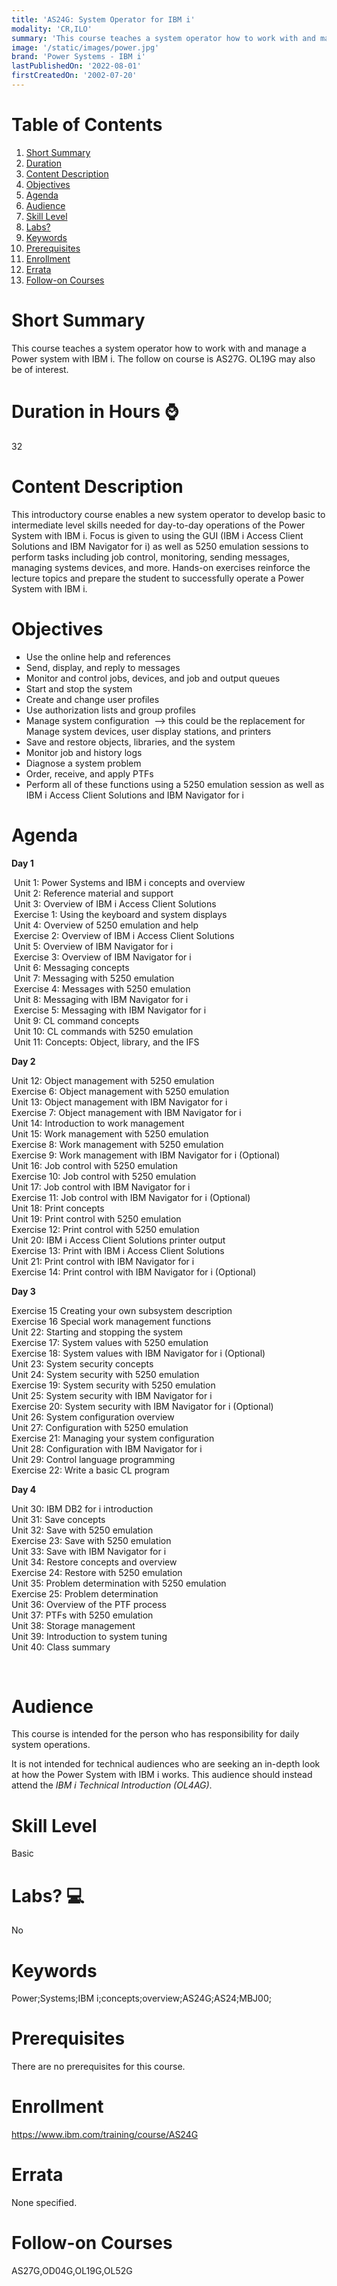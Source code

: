 ```yaml
---
title: 'AS24G: System Operator for IBM i'
modality: 'CR,ILO'
summary: 'This course teaches a system operator how to work with and manage a Power system with IBM i.  The follow on course is AS27G. OL19G may also be of interest.'
image: '/static/images/power.jpg'
brand: 'Power Systems - IBM i'
lastPublishedOn: '2022-08-01'
firstCreatedOn: '2002-07-20'
---
```

# Table of Contents
1.  [Short Summary](#short-summary)
2.  [Duration](#duration-in-hours-)
3.  [Content Description](#content-description)
4.  [Objectives](#objectives)
5.  [Agenda](#agenda)
6.  [Audience](#audience)
7.  [Skill Level](#skill-level)
8.  [Labs?](#labs-)
9.  [Keywords](#keywords)
10. [Prerequisites](#prerequisites)
11. [Enrollment](#enrollment)
12. [Errata](#errata)
13. [Follow-on Courses](#follow-on-courses)

# Short Summary
This course teaches a system operator how to work with and manage a Power system with IBM i.  The follow on course is AS27G. OL19G may also be of interest.

# Duration in Hours ⌚
32

# Content Description
This introductory course enables a new system operator to develop basic to intermediate level skills needed for day-to-day operations of the Power System with IBM i. Focus is given to using the GUI (IBM i Access Client Solutions and IBM Navigator for i) as well as 5250 emulation sessions to perform tasks including job control, monitoring, sending messages, managing systems devices, and more. Hands-on exercises reinforce the lecture topics and prepare the student to successfully operate a Power System with IBM i.



# Objectives
* Use the online help and references
* Send, display, and reply to messages
* Monitor and control jobs, devices, and job and output queues
* Start and stop the system
* Create and change user profiles
* Use authorization lists and group profiles
* Manage system configuration  --> this could be the replacement for Manage system devices, user display stations, and printers
* Save and restore objects, libraries, and the system
* Monitor job and history logs
* Diagnose a system problem
* Order, receive, and apply PTFs
* Perform all of these functions using a 5250 emulation session as well as IBM i Access Client Solutions and IBM Navigator for i


# Agenda
**Day 1**

 Unit 1: Power Systems and IBM i concepts and overview  
 Unit 2: Reference material and support  
 Unit 3: Overview of IBM i Access Client Solutions  
 Exercise 1: Using the keyboard and system displays  
 Unit 4: Overview of 5250 emulation and help  
 Exercise 2: Overview of IBM i Access Client Solutions  
 Unit 5: Overview of IBM Navigator for i  
 Exercise 3: Overview of IBM Navigator for i  
 Unit 6: Messaging concepts  
 Unit 7: Messaging with 5250 emulation  
 Exercise 4: Messages with 5250 emulation  
 Unit 8: Messaging with IBM Navigator for i  
 Exercise 5: Messaging with IBM Navigator for i  
 Unit 9: CL command concepts  
 Unit 10: CL commands with 5250 emulation  
 Unit 11: Concepts: Object, library, and the IFS

**Day 2**

Unit 12: Object management with 5250 emulation  
Exercise 6: Object management with 5250 emulation  
Unit 13: Object management with IBM Navigator for i  
Exercise 7: Object management with IBM Navigator for i  
Unit 14: Introduction to work management  
Unit 15: Work management with 5250 emulation  
Exercise 8: Work management with 5250 emulation  
Exercise 9: Work management with IBM Navigator for i (Optional)  
Unit 16: Job control with 5250 emulation  
Exercise 10: Job control with 5250 emulation  
Unit 17: Job control with IBM Navigator for i  
Exercise 11: Job control with IBM Navigator for i (Optional)  
Unit 18: Print concepts  
Unit 19: Print control with 5250 emulation  
Exercise 12: Print control with 5250 emulation  
Unit 20: IBM i Access Client Solutions printer output  
Exercise 13: Print with IBM i Access Client Solutions  
Unit 21: Print control with IBM Navigator for i  
Exercise 14: Print control with IBM Navigator for i (Optional)

**Day 3**

Exercise 15 Creating your own subsystem description  
Exercise 16 Special work management functions  
Unit 22: Starting and stopping the system  
Exercise 17: System values with 5250 emulation  
Exercise 18: System values with IBM Navigator for i (Optional)  
Unit 23: System security concepts  
Unit 24: System security with 5250 emulation  
Exercise 19: System security with 5250 emulation  
Unit 25: System security with IBM Navigator for i  
Exercise 20: System security with IBM Navigator for i (Optional)  
Unit 26: System configuration overview  
Unit 27: Configuration with 5250 emulation  
Exercise 21: Managing your system configuration  
Unit 28: Configuration with IBM Navigator for i  
Unit 29: Control language programming  
Exercise 22: Write a basic CL program

**Day 4**

Unit 30: IBM DB2 for i introduction  
Unit 31: Save concepts  
Unit 32: Save with 5250 emulation  
Exercise 23: Save with 5250 emulation  
Unit 33: Save with IBM Navigator for i  
Unit 34: Restore concepts and overview  
Exercise 24: Restore with 5250 emulation  
Unit 35: Problem determination with 5250 emulation  
Exercise 25: Problem determination  
Unit 36: Overview of the PTF process  
Unit 37: PTFs with 5250 emulation  
Unit 38: Storage management  
Unit 39: Introduction to system tuning  
Unit 40: Class summary

 



# Audience
This course is intended for the person who has responsibility for daily system operations.


It is not intended for technical audiences who are seeking an in-depth look at how the Power System with IBM i works. This audience should instead attend the *IBM i Technical Introduction (OL4AG)*.



# Skill Level
Basic               

# Labs? 💻
No

# Keywords
Power;Systems;IBM i;concepts;overview;AS24G;AS24;MBJ00;

# Prerequisites
There are no prerequisites for this course.



# Enrollment
https://www.ibm.com/training/course/AS24G

# Errata
None specified.

# Follow-on Courses
AS27G,OD04G,OL19G,OL52G

